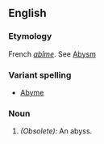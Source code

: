 ==English==

===Etymology===
French ''[[abîme]]''. See [[Abysm]]

===Variant spelling===
*[[Abyme]]

===Noun===
# ''(Obsolete):'' An abyss.